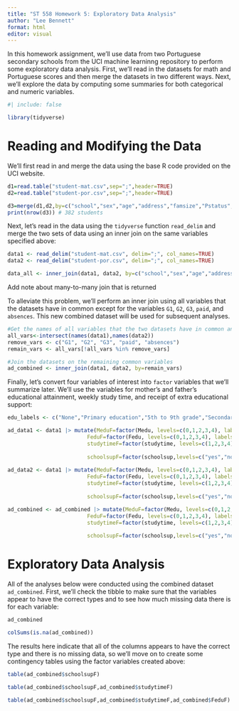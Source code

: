 ```yaml
---
title: "ST 558 Homework 5: Exploratory Data Analysis"
author: "Lee Bennett"
format: html
editor: visual
---
```


In this homework assignment, we'll use data from two Portuguese secondary schools from the UCI machine learninng repository to perform some exploratory data analysis. First, we'll read in the datasets for math and Portuguese scores and then merge the datasets in two different ways. Next, we'll explore the data by computing some summaries for both categorical and numeric variables.

```r
#| include: false

library(tidyverse)
```

# Reading and Modifying the Data

We'll first read in and merge the data using the base R code provided on the UCI website.

```r
d1=read.table("student-mat.csv",sep=";",header=TRUE)
d2=read.table("student-por.csv",sep=";",header=TRUE)

d3=merge(d1,d2,by=c("school","sex","age","address","famsize","Pstatus","Medu","Fedu","Mjob","Fjob","reason","nursery","internet"))
print(nrow(d3)) # 382 students
```

Next, let's read in the data using the `tidyverse` function `read_delim` and merge the two sets of data using an inner join on the same variables specified above:

```r
data1 <- read_delim("student-mat.csv", delim=";", col_names=TRUE)
data2 <- read_delim("student-por.csv", delim=";", col_names=TRUE)

data_all <- inner_join(data1, data2, by=c("school","sex","age","address","famsize","Pstatus","Medu","Fedu","Mjob","Fjob","reason","nursery","internet"))
```

Add note about many-to-many join that is returned

To alleviate this problem, we'll perform an inner join using all variables that the datasets have in common except for the variables `G1`, `G2`, `G3`, `paid`, and `absences`. This new combined dataset will be used for subsequent analyses.

```r

#Get the names of all variables that the two datasets have in common and remove the selected variables from the vector of names
all_vars<-intersect(names(data1),names(data2))
remove_vars <- c("G1", "G2", "G3", "paid", "absences")
remain_vars <- all_vars[!all_vars %in% remove_vars]

#Join the datasets on the remaining common variables
ad_combined <- inner_join(data1, data2, by=remain_vars)
```

Finally, let's convert four variables of interest into `factor` variables that we'll summarize later. We'll use the variables for mother's and father's educational attainment, weekly study time, and receipt of extra educational support:

```r
edu_labels <- c("None","Primary education","5th to 9th grade","Secondary education","Higher education")

ad_data1 <- data1 |> mutate(MeduF=factor(Medu, levels=c(0,1,2,3,4), labels=edu_labels),
                         FeduF=factor(Fedu, levels=c(0,1,2,3,4), labels=edu_labels),
                         studytimeF=factor(studytime, levels=c(1,2,3,4), labels=c("<2 hours","2 to 5 hours",
                                                                               "5 to 10 hours", ">10 hours")),
                         schoolsupF=factor(schoolsup,levels=c("yes","no"),labels=c("Extra support","No extra support")))
                         
ad_data2 <- data1 |> mutate(MeduF=factor(Medu, levels=c(0,1,2,3,4), labels=edu_labels),
                         FeduF=factor(Fedu, levels=c(0,1,2,3,4), labels=edu_labels),
                         studytimeF=factor(studytime, levels=c(1,2,3,4), labels=c("<2 hours","2 to 5 hours",
                                                                               "5 to 10 hours", ">10 hours")),
                         schoolsupF=factor(schoolsup,levels=c("yes","no"),labels=c("Extra support","No extra support")))

ad_combined <- ad_combined |> mutate(MeduF=factor(Medu, levels=c(0,1,2,3,4), labels=edu_labels),
                         FeduF=factor(Fedu, levels=c(0,1,2,3,4), labels=edu_labels),
                         studytimeF=factor(studytime, levels=c(1,2,3,4), labels=c("<2 hours","2 to 5 hours",
                                                                               "5 to 10 hours", ">10 hours")),
                         schoolsupF=factor(schoolsup,levels=c("yes","no"),labels=c("Extra support","No extra support")))
```

# Exploratory Data Analysis

All of the analyses below were conducted using the combined dataset `ad_combined`. First, we'll check the tibble to make sure that the variables appear to have the correct types and to see how much missing data there is for each variable:

```r
ad_combined

colSums(is.na(ad_combined))
```
The results here indicate that all of the columns appears to have the correct type and there is no missing data, so we'll move on to create some contingency tables using the factor variables created above:

```r

table(ad_combined$schoolsupF)

table(ad_combined$schoolsupF,ad_combined$studytimeF)

table(ad_combined$schoolsupF,ad_combined$studytimeF,ad_combined$FeduF)
```




